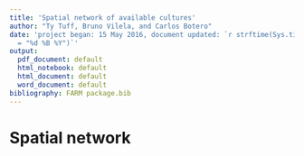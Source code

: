 ```yaml
---
title: 'Spatial network of available cultures'
author: "Ty Tuff, Bruno Vilela, and Carlos Botero"
date: 'project began: 15 May 2016, document updated: `r strftime(Sys.time(), format
  = "%d %B %Y")`'
output:
  pdf_document: default
  html_notebook: default
  html_document: default
  word_document: default
bibliography: FARM package.bib
---
```


# Spatial network